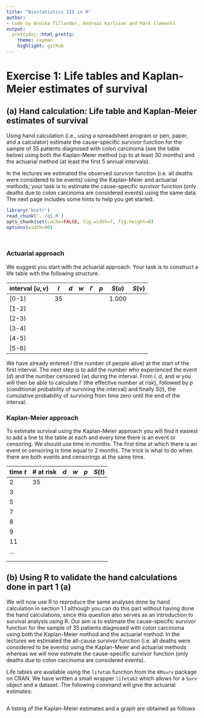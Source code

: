 ```yaml
---
title: "Biostatistics III in R"
author:
- Code by Annika Tillander, Andreas Karlsson and Mark Clements
output:
  prettydoc::html_pretty:
    theme: cayman
    highlight: github
---
```


# Exercise 1: Life tables and Kaplan-Meier estimates of survival #

## (a) Hand calculation: Life table and Kaplan-Meier estimates of survival ##

Using hand calculation (i.e., using a spreadsheet program or pen,
    paper, and a calculator) estimate the cause-specific survivor
    function for the sample of 35 patients diagnosed with colon
    carcinoma (see the table below) using both the Kaplan-Meier method
    (up to at least 30 months) and the actuarial method (at least the
    first 5 annual intervals).

In the lectures we estimated the observed survivor function
    (i.e. all deaths were considered to be events) using the
    Kaplan-Meier and actuarial methods; your task is to estimate the
    cause-specific survivor function (only deaths due to colon carcinoma
    are considered events) using the same data. The next page includes
    some hints to help you get started.

```r
library('knitr')
read_chunk('../q1.R')
opts_chunk$set(cache=FALSE, fig.width=7, fig.height=6)
options(width=90)
```

```r
```

```r
```

### Actuarial approach ###

We suggest you start with the actuarial approach. Your task is to
construct a life table with the following structure.



| interval $[u,v)$ | $l$ | $d$ | $w$ | $l'$ | $p$ | $S(u)$ | $S(v)$ |
|------------------|-----|-----|-----|------|-----|--------|--------|
| [0-1)            | 35  |     |     |      |     | 1.000  |        |
| [1-2)            |     |     |     |      |     |        |        |
| [2-3)            |     |     |     |      |     |        |        |
| [3-4)            |     |     |     |      |     |        |        |
| [4-5)            |     |     |     |      |     |        |        |
| [5-6)            |     |     |     |      |     |        |        |


We have already entered $l$ (the number of people alive) at the start
of the first interval. The next step is to add the number who experienced
the event  ($d$) and the number censored ($w$) during the interval.
From $l$, $d$, and $w$ you will then be able to calculate $l'$
(the effective number at risk), followed by $p$ (conditional probability
of surviving the interval) and finally $S(t)$, the cumulative
probability of surviving from time zero until the end of
the interval.

    
### Kaplan-Meier approach ###

To estimate survival using the Kaplan-Meier approach you will find
it easiest to add a line to the table at each and every time there
is an event or censoring. We should use time in months. The first
time at which there is an event or censoring is time equal to
2 months. The trick is what to do when there are both events and
censorings at the same time.

| time $t$ | # at risk | $d$ | $w$ | $p$ | $S(t)$ |
|----------|-----------|-----|-----|-----|--------|
| 2        | 35        |     |     |     |        |
| 3        |           |     |     |     |        |
| 5        |           |     |     |     |        |
| 7        |           |     |     |     |        |
| 8        |           |     |     |     |        |
| 9        |           |     |     |     |        |
| 11       |           |     |     |     |        |
| $\ldots$ |           |     |     |     |        |
|          |           |     |     |     |        |
|          |           |     |     |     |        |



## (b) Using R to validate the hand calculations done in part 1 (a) ##

We will now use R to reproduce the same analyses
done by hand calculation in section 1.1 although you can do this part
without having done the hand calculations, since this question also
serves as an introduction to survival analysis using R. Our aim
is to estimate the cause-specific survivor function for the sample
of 35 patients diagnosed with colon carcinoma using both the
Kaplan-Meier method and the actuarial method. In the lectures we
estimated the all-cause survivor function (i.e. all deaths were
considered to be events) using the Kaplan-Meier and actuarial
methods whereas we will now estimate the cause-specific survivor
function (only deaths due to colon carcinoma are considered events). 

Life tables are available using the `lifetab` function from the `KMsurv` package on CRAN. We have written a small wrapper `lifetab2` which allows for a `Surv` object and a dataset. The following command will give the actuarial estimates:
	
```r
```

A listing of the Kaplan-Meier estimates and a graph are obtained as follows

```r
```
